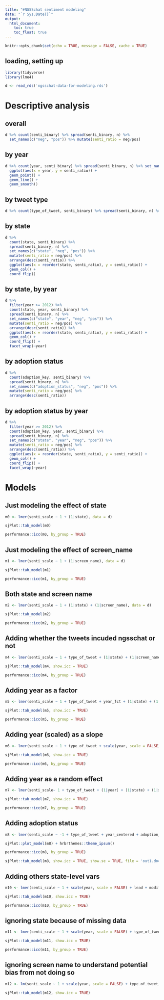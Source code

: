 ```yaml
---
title: "#NGSSchat sentiment modeling"
date: "`r Sys.Date()`"
output:
  html_document:
    toc: true
    toc_float: true
---
```


```r
knitr::opts_chunk$set(echo = TRUE, message = FALSE, cache = TRUE)
```

## loading, setting up

```r
library(tidyverse)
library(lme4)

d <- read_rds('ngsschat-data-for-modeling.rds')
```

# Descriptive analysis

## overall

```r
d %>% count(senti_binary) %>% spread(senti_binary, n) %>% 
  set_names(c("neg", "pos")) %>% mutate(senti_ratio = neg/pos)
```

## by year 

```r
d %>% count(year, senti_binary) %>% spread(senti_binary, n) %>% set_names(c("year", "neg", "pos")) %>% mutate(senti_ratio = neg/pos) %>% 
  ggplot(aes(x = year, y = senti_ratio)) +
  geom_point() +
  geom_line() +
  geom_smooth()
```

## by tweet type

```r

d %>% count(type_of_tweet, senti_binary) %>% spread(senti_binary, n) %>% set_names(c("type_of_tweet", "neg", "pos")) %>% mutate(senti_ratio = neg/pos)

```

## by state

```r
d %>% 
  count(state, senti_binary) %>% 
  spread(senti_binary, n) %>% 
  set_names(c("state", "neg", "pos")) %>% 
  mutate(senti_ratio = neg/pos) %>% 
  arrange(desc(senti_ratio)) %>% 
  ggplot(aes(x = reorder(state, senti_ratio), y = senti_ratio)) +
  geom_col() +
  coord_flip()
```
## by state, by year

```r
d %>% 
  filter(year >= 2012) %>% 
  count(state, year, senti_binary) %>% 
  spread(senti_binary, n) %>% 
  set_names(c("state", "year", "neg", "pos")) %>% 
  mutate(senti_ratio = neg/pos) %>% 
  arrange(desc(senti_ratio)) %>% 
  ggplot(aes(x = reorder(state, senti_ratio), y = senti_ratio)) +
  geom_col() +
  coord_flip() +
  facet_wrap(~year)
```

## by adoption status

```r
d %>% 
  count(adoption_key, senti_binary) %>% 
  spread(senti_binary, n) %>% 
  set_names(c("adoption_status", "neg", "pos")) %>% 
  mutate(senti_ratio = neg/pos) %>% 
  arrange(desc(senti_ratio))
```

## by adoption status by year

```r
d %>% 
  filter(year >= 2012) %>% 
  count(adoption_key, year, senti_binary) %>% 
  spread(senti_binary, n) %>% 
  set_names(c("state", "year", "neg", "pos")) %>% 
  mutate(senti_ratio = neg/pos) %>% 
  arrange(desc(senti_ratio)) %>% 
  ggplot(aes(x = reorder(state, senti_ratio), y = senti_ratio)) +
  geom_col() +
  coord_flip() +
  facet_wrap(~year)
```

# Models

## Just modeling the effect of state

```r
m0 <- lmer(senti_scale ~ 1 + (1|state), data = d)

sjPlot::tab_model(m0)

performance::icc(m0, by_group = TRUE)
```

## Just modeling the effect of screen_name

```r
m1 <- lmer(senti_scale ~ 1 + (1|screen_name), data = d)

sjPlot::tab_model(m1)

performance::icc(m1, by_group = TRUE)
```

## Both state and screen name 

```r
m2 <- lmer(senti_scale ~ 1 + (1|state) + (1|screen_name), data = d)

sjPlot::tab_model(m2)

performance::icc(m2, by_group = TRUE)
```

## Adding whether the tweets incuded ngsschat or not

```r
m4 <- lmer(senti_scale ~ 1 + type_of_tweet + (1|state) + (1|screen_name), data = d)

sjPlot::tab_model(m4, show.icc = TRUE)

performance::icc(m4, by_group = TRUE)
```

## Adding year as a factor

```r
m5 <- lmer(senti_scale ~ 1 + type_of_tweet + year_fct + (1|state) + (1|screen_name), data = d)

sjPlot::tab_model(m5, show.icc = TRUE)

performance::icc(m5, by_group = TRUE)
```

## Adding year (scaled) as a slope

```r
m6 <- lmer(senti_scale ~ 1 + type_of_tweet + scale(year, scale = FALSE) + (1|state) + (1|screen_name), data = d)

sjPlot::tab_model(m6, show.icc = TRUE)

performance::icc(m6, by_group = TRUE)
```

## Adding year as a random effect

```r
m7 <- lmer(senti_scale~ 1 + type_of_tweet + (1|year) + (1|state) + (1|screen_name), data = d)

sjPlot::tab_model(m7, show.icc = TRUE)

performance::icc(m7, by_group = TRUE)
```

## Adding adoption status

```r
m8 <- lmer(senti_scale ~ -1 + type_of_tweet + year_centered + adoption_key + lead + modified + time_on_twitter + (1|state) + (1|screen_name), data = d)

sjPlot::plot_model(m8) + hrbrthemes::theme_ipsum()

performance::icc(m8, by_group = TRUE)

sjPlot::tab_model(m8, show.icc = TRUE, show.se = TRUE, file = 'out1.doc')
```

## Adding others state-level vars

```r
m10 <- lmer(senti_scale ~ 1 + scale(year, scale = FALSE) + lead + modified + type_of_tweet + (1|state) + (1|screen_name), data = d)

sjPlot::tab_model(m10, show.icc = TRUE)

performance::icc(m10, by_group = TRUE)
```

## ignoring state because of missing data

```r
m11 <- lmer(senti_scale ~ 1 + scale(year, scale = FALSE) + type_of_tweet + (1|screen_name), data = d)

sjPlot::tab_model(m11, show.icc = TRUE)

performance::icc(m11, by_group = TRUE)
```

## ignoring screen name to understand potential bias from not doing so

```r
m12 <- lm(senti_scale ~ 1 + scale(year, scale = FALSE) + type_of_tweet, data = d)

sjPlot::tab_model(m12, show.icc = TRUE)
```
